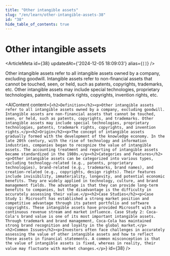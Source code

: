 ```yaml
---
title: "Other intangible assets"
slug: "/en/learn/other-intangible-assets-38"
id: "38"
hide_table_of_contents: true
---
```



# Other intangible assets

<ArticleMeta id={38} updatedAt={'2024-12-05 18:09:03'} alias={`[]`} />
<div className='border-solid border-b border-t-0 my-4 border-[var(--ifm-color-gray-300)]' />

Other intangible assets refer to all intangible assets owned by a company, excluding goodwill. Intangible assets refer to non-financial assets that cannot be touched, seen, or held, such as patents, copyrights, trademarks, etc. Other intangible assets may include special technologies, proprietary technologies, patents, trademark rights, copyrights, invention rights, etc.

<AIContent content={`<h2>Definition</h2><p>Other intangible assets refer to all intangible assets owned by a company, excluding goodwill. Intangible assets are non-financial assets that cannot be touched, seen, or held, such as patents, copyrights, and trademarks. Other intangible assets may include special technologies, proprietary technologies, patents, trademark rights, copyrights, and invention rights.</p><h2>Origin</h2><p>The concept of intangible assets gradually formed with the development of the knowledge economy. In the late 20th century, with the rise of technology and information industries, companies began to recognize the value of intangible assets. The accounting treatment and reporting of intangible assets became standardized in the 1980s.</p><h2>Categories and Features</h2><p>Other intangible assets can be categorized into various types, including technology-related (e.g., patents, proprietary technologies), brand-related (e.g., trademarks, brand names), and creation-related (e.g., copyrights, design rights). Their features include invisibility, immateriality, longevity, and potential economic benefits. They are widely applied in technology, culture, and brand management fields. The advantage is that they can provide long-term benefits to companies, but the disadvantage is the difficulty in accurately assessing their value.</p><h2>Case Studies</h2><p>Case Study 1: Microsoft has established a strong market position and competitive advantage through its patent portfolio and software copyrights. These intangible assets have provided Microsoft with a continuous revenue stream and market influence. Case Study 2: Coca-Cola's brand value is one of its most important intangible assets. Through trademark and brand management, Coca-Cola has maintained strong brand recognition and loyalty in the global market.</p><h2>Common Issues</h2><p>Investors often face challenges in accurately assessing the value of other intangible assets and how to reflect these assets in financial statements. A common misconception is that the value of intangible assets is fixed, whereas in reality, their value may fluctuate with market changes.</p>`} id={38} />

